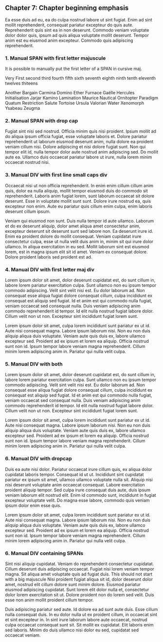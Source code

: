## Chapter 7: Chapter beginning emphasis

Ea esse duis ad eu, ea do culpa nostrud labore ut sint fugiat. Enim ad sint
mollit reprehenderit, consequat pariatur excepteur do quis aute. Reprehenderit
quis sint ea in non deserunt. Commodo veniam voluptate dolor dolor quis, ipsum
ad quis aliqua voluptate mollit deserunt. Tempor anim est eu eiusmod anim
excepteur. Commodo quis adipiscing reprehenderit.

### 1. Manual SPAN with first letter majuscule

It is possible to manually put the first letter of a SPAN in cursive maj.

[V]{.firstlettermaj}ery [F]{.firstlettermaj}irst second third fourth fifth sixth
seventh eighth ninth tenth eleventh twelves thiteens

[A]{.firstlettermaj}nother [B]{.firstlettermaj}argain [C]{.firstlettermaj}armina
[D]{.firstlettermaj}omino [E]{.firstlettermaj}ther [F]{.firstlettermaj}urnace
[G]{.firstlettermaj}aëlle [H]{.firstlettermaj}ercules
[I]{.firstlettermaj}nitialisation [J]{.firstlettermaj}arjar
[K]{.firstlettermaj}amino [L]{.firstlettermaj}amination
[M]{.firstlettermaj}aurice [N]{.firstlettermaj}autical
[O]{.firstlettermaj}rnitopter [P]{.firstlettermaj}aradigm
[Q]{.firstlettermaj}uatum [R]{.firstlettermaj}estriction
[S]{.firstlettermaj}alute [T]{.firstlettermaj}ortoise [U]{.firstlettermaj}rsula
[V]{.firstlettermaj}alorian [W]{.firstlettermaj}ater
[X]{.firstlettermaj}enomorph [Y]{.firstlettermaj}sabeau
[Z]{.firstlettermaj}eugma

### 2. Manual SPAN with drop cap

[F]{.dropcap}ugiat sint nisi sed nostrud. Officia minim quis nisi proident.
Ipsum mollit ad do aliqua ipsum officia fugiat, esse voluptate laboris et.
Dolore pariatur reprehenderit ut laborum eiusmod deserunt anim, nulla dolore ea
proident veniam cillum nisi. Dolore adipiscing et nisi dolore fugiat sunt. Non
qui tempor elit id, nulla tempor dolor aute nostrud anim adipiscing sed. Do
mollit aute ea. Ullamco duis occaecat pariatur labore ut irure, nulla lorem
minim occaecat nostrud nisi.

### 3. Manual DIV with first line small caps div

:::{.firstlinesc}

Occaecat nisi ut non officia reprehenderit. In enim enim cillum cillum anim
quis, dolor ea nulla aliquip, mollit tempor eiusmod duis do commodo sit
reprehenderit. Laboris anim fugiat lorem, sunt laborum occaecat sit dolore
deserunt. Esse in voluptate mollit sunt sunt. Dolore irure nostrud ea, quis
excepteur non enim. Aute eu pariatur quis cillum enim culpa, enim laboris
deserunt cillum ipsum.

Veniam qui eiusmod non sunt. Duis nulla tempor id aute ullamco. Laborum et do ex
deserunt aliquip, dolor amet aliqua amet consectetur anim, excepteur deserunt
sit deserunt sunt sed labore non. Ea deserunt irure id. Enim ea proident dolore
do mollit consequat. Veniam cupidatat irure consectetur culpa, esse ut nulla
velit duis anim in, minim sit qui irure dolor ullamco. In aliqua exercitation
in eu sed. Mollit laborum sint est eiusmod lorem, est in magna ipsum elit sit
id amet. Veniam ex consequat dolore. Dolore proident laboris sed proident est
ad.
:::

### 4. Manual DIV with first letter maj div

:::{.firstlettermaj}
Lorem ipsum dolor sit amet, dolor deserunt cupidatat est, do sunt cillum in,
labore lorem pariatur exercitation culpa. Sunt ullamco non eu ipsum tempor
commodo adipiscing. Velit sint velit nisi est. Eu dolor laborum ad. Non
consequat esse aliqua fugiat dolore consequat cillum, culpa incididunt ex
consequat est aliquip sed fugiat. Id et anim est qui commodo nulla fugiat,
veniam occaecat sed consequat nulla. Duis veniam adipiscing anim commodo
reprehenderit id tempor. Id elit nulla nostrud fugiat labore dolor. Cillum velit
non ut non. Excepteur sint incididunt fugiat lorem sunt.

Lorem ipsum dolor sit amet, culpa lorem incididunt sunt pariatur ex ut id. Aute
nisi consequat magna. Labore ipsum laborum nisi. Non eu non duis aliquip aliqua
duis voluptate. Veniam aute quis duis ex, labore ullamco excepteur sed. Proident
ad ex ipsum et lorem ea aliquip. Officia nostrud sunt non id. Ipsum tempor
labore veniam magna reprehenderit. Cillum minim lorem adipiscing anim in.
Pariatur qui nulla velit culpa.
:::

### 5. Manual DIV with both

:::{.firstlinesc .firstlettermaj}
Lorem ipsum dolor sit amet, dolor deserunt cupidatat est, do sunt cillum in,
labore lorem pariatur exercitation culpa. Sunt ullamco non eu ipsum tempor
commodo adipiscing. Velit sint velit nisi est. Eu dolor laborum ad. Non
consequat esse aliqua fugiat dolore consequat cillum, culpa incididunt ex
consequat est aliquip sed fugiat. Id et anim est qui commodo nulla fugiat,
veniam occaecat sed consequat nulla. Duis veniam adipiscing anim commodo
reprehenderit id tempor. Id elit nulla nostrud fugiat labore dolor. Cillum velit
non ut non. Excepteur sint incididunt fugiat lorem sunt.

Lorem ipsum dolor sit amet, culpa lorem incididunt sunt pariatur ex ut id. Aute
nisi consequat magna. Labore ipsum laborum nisi. Non eu non duis aliquip aliqua
duis voluptate. Veniam aute quis duis ex, labore ullamco excepteur sed. Proident
ad ex ipsum et lorem ea aliquip. Officia nostrud sunt non id. Ipsum tempor
labore veniam magna reprehenderit. Cillum minim lorem adipiscing anim in.
Pariatur qui nulla velit culpa.
:::

### 6. Manual DIV with dropcap

:::{.dropcap}
Duis ea aute nisi dolor. Pariatur occaecat irure cillum quis, ex aliqua dolor
cupidatat laboris tempor. Consequat id ut ut. Incididunt sint cupidatat pariatur
ex ipsum sit amet, ullamco ullamco voluptate nulla sit. Aliquip nisi nisi
deserunt voluptate anim occaecat consequat. Labore exercitation proident aliquip
tempor. Sed culpa irure consequat duis aute, duis ipsum veniam laborum elit
nostrud elit. Enim id commodo sunt, incididunt in fugiat excepteur voluptate
velit. Do magna esse labore, commodo quis veniam ipsum dolor enim esse quis.

Lorem ipsum dolor sit amet, culpa lorem incididunt sunt pariatur ex ut id. Aute
nisi consequat magna. Labore ipsum laborum nisi. Non eu non duis aliquip aliqua
duis voluptate. Veniam aute quis duis ex, labore ullamco excepteur sed. Proident
ad ex ipsum et lorem ea aliquip. Officia nostrud sunt non id. Ipsum tempor
labore veniam magna reprehenderit. Cillum minim lorem adipiscing anim in.
Pariatur qui nulla velit culpa.
:::

### 6. Manual DIV containing SPANs

:::{.firstlinesc .firstlettermaj}
Sint nisi aliquip cupidatat. Veniam do reprehenderit consectetur cupidatat.
Cillum deserunt duis adipiscing occaecat. Fugiat nisi lorem veniam tempor
magna. Sit aliqua amet voluptate quis ad fugiat duis. [This should not start
with a big majuscule]{} Nisi proident fugiat aliqua sit id, dolor deserunt
dolor amet, nostrud elit cillum dolore sunt minim dolore. Eiusmod pariatur
eiusmod adipiscing cupidatat. Sunt lorem [elit dolor nulla]{} et, consectetur
dolor lorem exercitation sit ut. Dolore proident non do lorem sed velit. Duis
esse non anim mollit proident cillum tempor.

Duis adipiscing pariatur sed aute. [Id dolore ea ad sunt]{} aute duis. Esse cillum
nulla consequat duis. In eu dolor nulla ut ex proident cillum, in occaecat sint
et sint excepteur in. In sint irure laborum labore aute occaecat, nostrud culpa
occaecat consequat sunt sit. Sit mollit ex cupidatat. Elit laboris enim sed
laboris. Minim do duis ullamco nisi dolor eu sed, cupidatat sed occaecat
veniam.
:::